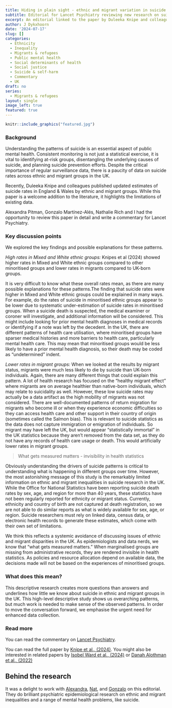 ```yaml
---
title: Hiding in plain sight - ethnic and migrant variation in suicide
subtitle: Editorial for Lancet Psychiatry reviewing new research on suicide rates in England 
excerpt: An editorial linked to the paper by Duleeka Knipe and colleagues (2024) published in Lancet Psychiatry 
author: J Dykxhoorn
date: '2024-07-17'
slug: []
categories:
  - Ethnicity
  - Inequality
  - Migrants & refugees
  - Public mental health
  - Social determinants of health
  - Social justice
  - Suicide & self-harm
  - Commentary
  - UK
draft: no
series:
  - Migrants & refugees
layout: single
image_left: true
featured: true
---
```


```r
knitr::include_graphics("featured.jpg")
```

### Background
Understanding the patterns of suicide is an essential aspect of public mental health. Consistent monitoring is not just a statistical exercise, it is vital to identifying at-risk groups, disentangling the underlying causes of suicide, and planning suicide prevention efforts. Despite the critical importance of regular surveillance data, there is a paucity of data on suicide rates across ethnic and migrant groups in the UK. 

Recently, Duleeka Knipe and colleagues published updated estimates of suicide rates in England & Wales by ethnic and migrant groups. While this paper is a welcome addition to the literature, it highlights the limitations of existing data. 

Alexandra Pitman, Gonzalo Martínez-Alés, Nathalie Rich and I had the opportunity to review this paper in detail and write a commentary for Lancet Psychiatry. 


### Key discussion points 
We explored the key findings and possible explanations for these patterns. 

*High rates in Mixed and White ethnic groups:* Knipes et al (2024) showed higher rates in Mixed and White ethnic groups compared to other minoritised groups and lower rates in migrants compared to UK-born groups. 

It is very difficult to know what these overall rates mean, as there are many possible explanations for these patterns.The finding that suicide rates were higher in Mixed and White ethnic groups could be explained in many ways. For example, do the rates of suicide in minoritised ethnic groups appear to be lower due to systematic under-estimation of suicide rates in minoritised groups. When a suicide death is suspected, the medical examiner or coroner will investigate, and additional information will be considered. This might include looking for prior mental health diagnoses in medical records or identifying if a note was left by the decedent. In the UK, there are different patterns of health care utilisation, where minoritised groups have sparser medical histories and more barriers to health care, particularly mental health care. This may mean that minoritised groups would be less likely to have a prior mental health diagnosis, so their death may be coded as "undetermined" indent. 

*Lower rates in migrant groups:* When we looked at the results by migrant status, migrants were much less likely to die by suicide than UK-born individuals. Again, there are many different things that could explain this pattern. A lot of health research has focused on the "healthy migrant effect" where migrants are on average healthier than native-born individuals, which may relate to suicidality as well. However, these low suicide rates may actually be a data artifact as the high mobility of migrants was not considered. There are well-documented patterns of return migration for migrants who become ill or when they experience economic difficulties so they can access health care and other support in their country of origin (sometimes called the Salmon bias). This is relevant to suicide statistics as the data does not capture immigration or emigration of individuals. So migrant may have left the UK, but would appear "statistically immortal" in the UK statistics because they aren't removed from the data set, as they do not have any records of health care usage or death. This would artificially lower rates in migrant groups. 


>What gets measured matters - invisibility in health statistics

Obviously understanding the drivers of suicide patterns is critical to understanding what is happening in different groups over time. However, the most astonishing message of this study is the remarkably limited information on ethnic and migrant inequalities in suicide research in the UK. While the Office for National Statistics have been reporting suicide death rates by sex, age, and region for more than 40 years, these statistics have not been regularly reported for ethnicity or migrant status. Currently, ethnicity and country of birth are not captured at death registration, so we are not able to do similar reports as what is widely available for sex, age, or region. Suicide researchers must rely on linked data, census data, or electronic health records to generate these estimates, which come with their own set of limitations. 

We think this reflects a systemic avoidance of discussing issues of ethnic and migrant disparities in the UK. As epidemiologists and data nerds, we know that "what gets measured matters." When marginalised groups are missing from administrative records, they are rendered invisible in health statistics. As policies and resource allocation depend on available data, the decisions made will not be based on the experiences of minoritised groups. 


### What does this mean?
This descriptive research creates more questions than answers and underlines how little we know about suicide in ethnic and migrant groups in the UK. This high-level descriptive study shows us overarching patterns, but much work is needed to make sense of the observed patterns. In order to move the conversation forward, we emphasise the urgent need for enhanced data collection. 


### Read more
You can read the commentary on [Lancet Psychiatry](https://www.thelancet.com/journals/lanpsy/article/PIIS2215-0366(24)00218-9/fulltext#back-bib3).

You can read the full paper by [Knipe et al., (2024)](https://www.thelancet.com/journals/lanpsy/article/PIIS2215-0366(24)00184-6/fulltext). You might also be interested in related papers by [Isobel Ward et al., (2024)](https://academic.oup.com/eurpub/article/34/2/211/7603331?login=true) or [Danah Alothman et al., (2022)](https://www.sciencedirect.com/science/article/pii/S0165032721012659?via%3Dihub)


## Behind the research
It was a delight to work with [Alexandra](https://profiles.ucl.ac.uk/8825-alexandra-pitman), [Nat](https://profiles.ucl.ac.uk/80231-nathalie-rich), and [Gonzalo](https://www.hsph.harvard.edu/profile/gonzalo-martinez-ales/) on this editorial. They do brilliant psychiatric epidemiological research on ethnic and migrant inequalities and a range of mental health problems, like suicide.  
